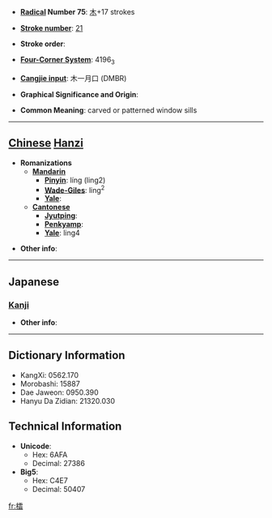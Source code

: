 * '''[[Wiktionary:Chinese radical index| Radical]] Number 75''': [[Wiktionary:Chinese radical index 木|木]]+17 strokes

* '''[[Wiktionary:Chinese total strokes index|Stroke number]]''': [[Wiktionary:Chinese total strokes index 21|21]]

* '''Stroke order''': 

* '''[[Wiktionary:Chinese four corner index|Four-Corner System]]''': 4196<sub>3</sub>

* '''[[Wiktionary:Chinese Cangjie index|Cangjie input]]''': 木一月口 (DMBR)

* '''Graphical Significance and Origin''': 

* '''Common Meaning''': carved or patterned window sills

----

== [[Chinese]] [[Hanzi]] ==

* '''Romanizations'''
** '''[[Mandarin]]'''
*** '''[[Pinyin]]''': líng (ling2)
*** '''[[Wade-Giles]]''': ling<sup>2</sup>
*** '''[[Yale]]''': 
** '''[[Cantonese]]'''
*** '''[[Jyutping]]''':
*** '''[[Penkyamp]]''': 
*** '''[[Yale]]''': ling4

* '''Other info''': 

----

==Japanese==
===[[Kanji]]===
{{kanji|on readings=[[れい]] (rei), [[りょう]] (ryō)|kun readings=[[れんじ]] (renji)}}

* '''Other info''':  

----

== Dictionary Information ==

* KangXi: 0562.170
* Morobashi: 15887
* Dae Jaweon: 0950.390
* Hanyu Da Zidian: 21320.030

== Technical Information ==

* '''Unicode''':
** Hex: 6AFA
** Decimal: 27386
* '''Big5''':
** Hex: C4E7
** Decimal: 50407

[[fr:櫺]]